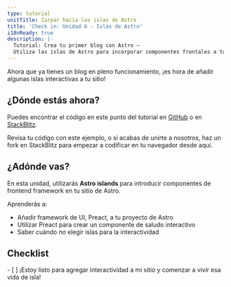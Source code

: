 ```yaml
---
type: tutorial
unitTitle: Zarpar hacia las islas de Astro
title: 'Check in: Unidad 6 - Islas de Astro'
i18nReady: true
description: |-
  Tutorial: Crea tu primer blog con Astro —
  Utiliza las islas de Astro para incorporar componentes frontales a tu sitio de Astro.
---
```



Ahora que ya tienes un blog en pleno funcionamiento, ¡es hora de añadir algunas islas interactivas a tu sitio!

## ¿Dónde estás ahora?

Puedes encontrar el código en este punto del tutorial en [GitHub](https://github.com/withastro/blog-tutorial-demo/tree/unit-6/start) o en
[StackBlitz](https://stackblitz.com/github/withastro/blog-tutorial-demo/tree/unit-6/start?file=src/pages/index.astro).

Revisa tu código con este ejemplo, o si acabas de unirte a nosotros, haz un fork en StackBlitz para empezar a codificar en tu navegador desde aquí.

## ¿Adónde vas?

En esta unidad, utilizarás **Astro islands** para introducir componentes de frontend framework en tu sitio de Astro. 

Aprenderás a:
- Añadir framework de UI, Preact, a tu proyecto de Astro
- Utilizar Preact para crear un componente de saludo interactivo
- Saber cuándo _no_ elegir islas para la interactividad


<Box icon="check-list">

## Checklist

<Checklist key="interactivity">
- [ ] ¡Estoy listo para agregar interactividad a mi sitio y comenzar a vivir esa vida de isla!
</Checklist>
</Box>
